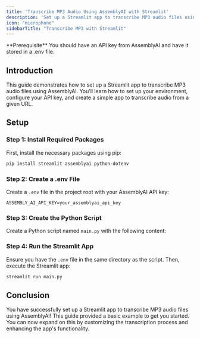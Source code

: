 ```yaml
---
title: 'Transcribe MP3 Audio Using AssemblyAI with Streamlit'
description: 'Set up a Streamlit app to transcribe MP3 audio files using AssemblyAI'
icon: "microphone"
sidebarTitle: "Transcribe MP3 with Streamlit"
---
```



<Info>
  **Prerequisite** You should have an API key from AssemblyAI and have it stored in a .env file.
</Info>

## Introduction

This guide demonstrates how to set up a Streamlit app to transcribe MP3 audio files using AssemblyAI. You’ll learn how to set up your environment, configure your API key, and create a simple app to transcribe audio from a given URL.

<Accordion title="Show me the code" icon="code">
    <TranscribeMP3StreamlitSnippet/>
</Accordion>

## Setup

### Step 1: Install Required Packages

First, install the necessary packages using pip:

```sh
pip install streamlit assemblyai python-dotenv
```

### Step 2: Create a .env File

Create a `.env` file in the project root with your AssemblyAI API key:

```plaintext
ASSEMBLY_AI_API_KEY=your_assemblyai_api_key
```

### Step 3: Create the Python Script

Create a Python script named `main.py` with the following content:

<TranscribeMP3StreamlitSnippet/>

### Step 4: Run the Streamlit App

Ensure you have the `.env` file in the same directory as the script. Then, execute the Streamlit app:

```sh
streamlit run main.py
```

## Conclusion

You have successfully set up a Streamlit app to transcribe MP3 audio files using AssemblyAI! This guide provided a basic example to get you started. You can now expand on this by customizing the transcription process and enhancing the app's functionality.